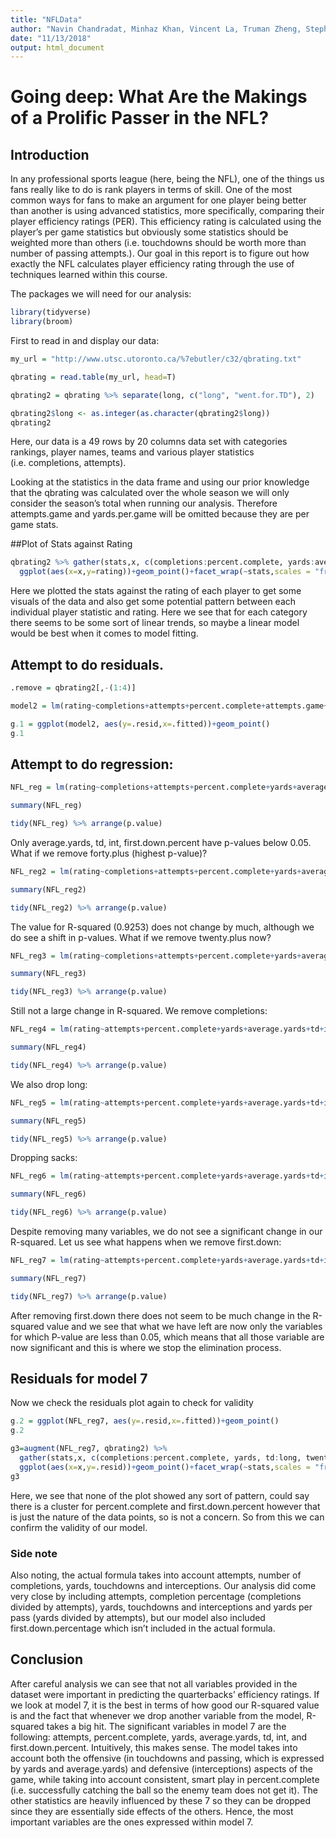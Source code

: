 ```yaml
---
title: "NFLData"
author: "Navin Chandradat, Minhaz Khan, Vincent La, Truman Zheng, Stephen Pereira"
date: "11/13/2018"
output: html_document
---
```



# Going deep: What Are the Makings of a Prolific Passer in the NFL? 

## Introduction

In any professional sports league (here, being the NFL), one of the things us fans really like to do is rank players in terms of skill. 
One of the most common ways for fans to make an argument for one player being better than another is using advanced statistics, more 
specifically, comparing their player efficiency ratings (PER). This efficiency rating is calculated using the player's per game 
statistics but obviously some statistics should be weighted more than others (i.e. touchdowns should be worth more than number of 
passing attempts.). Our goal in this report is to figure out how exactly the NFL calculates player efficiency rating through the use of techniques learned within this course.


The packages we will need for our analysis:
```r
library(tidyverse)
library(broom)
```


First to read in and display our data:
```r
my_url = "http://www.utsc.utoronto.ca/%7ebutler/c32/qbrating.txt"

qbrating = read.table(my_url, head=T)

qbrating2 = qbrating %>% separate(long, c("long", "went.for.TD"), 2)

qbrating2$long <- as.integer(as.character(qbrating2$long))
qbrating2
```

Here, our data is a 49 rows by 20 columns data set with categories rankings, player names, teams and various player statistics (i.e. completions, attempts).

Looking at the statistics in the data frame and using our prior knowledge that the qbrating was calculated over the whole season we will only consider the season's total when running our analysis. Therefore attempts.game and yards.per.game will be omitted because they are per game stats.


##Plot of Stats against Rating
```r
qbrating2 %>% gather(stats,x, c(completions:percent.complete, yards:average.yards, td:long, twenty.plus:sacks)) %>% 
  ggplot(aes(x=x,y=rating))+geom_point()+facet_wrap(~stats,scales = "free")
```

Here we plotted the stats against the rating of each player to get some visuals of the data and also get some potential pattern between each individual player statistic and rating. Here we see that for each category there seems to be some sort of linear trends, so maybe a linear model would be best when it comes to model fitting.


## Attempt to do residuals.
```r
.remove = qbrating2[,-(1:4)]

model2 = lm(rating~completions+attempts+percent.complete+attempts.game+yards+average.yards+yards.per.game+td+int+first.down+first.down.percent+long+twenty.plus+forty.plus+sacks, data=.remove)

g.1 = ggplot(model2, aes(y=.resid,x=.fitted))+geom_point()
g.1
```


## Attempt to do regression:

```r
NFL_reg = lm(rating~completions+attempts+percent.complete+yards+average.yards+td+int+first.down+first.down.percent+long+twenty.plus+forty.plus+sacks, data=qbrating2)

summary(NFL_reg)

tidy(NFL_reg) %>% arrange(p.value)
```

Only average.yards, td, int, first.down.percent have p-values below 0.05. What if we remove forty.plus (highest p-value)?

```r
NFL_reg2 = lm(rating~completions+attempts+percent.complete+yards+average.yards+td+int+first.down+first.down.percent+long+twenty.plus+sacks, data=qbrating2)

summary(NFL_reg2)

tidy(NFL_reg2) %>% arrange(p.value)
```

The value for R-squared (0.9253) does not change by much, although we do see a shift in p-values. What if we remove twenty.plus now?

```r
NFL_reg3 = lm(rating~completions+attempts+percent.complete+yards+average.yards+td+int+first.down+first.down.percent+long+sacks, data=qbrating2)

summary(NFL_reg3)

tidy(NFL_reg3) %>% arrange(p.value)
```

Still not a large change in R-squared. We remove completions:

```r
NFL_reg4 = lm(rating~attempts+percent.complete+yards+average.yards+td+int+first.down+first.down.percent+long+sacks, data=qbrating2)

summary(NFL_reg4)

tidy(NFL_reg4) %>% arrange(p.value)
```

We also drop long:

```r
NFL_reg5 = lm(rating~attempts+percent.complete+yards+average.yards+td+int+first.down+first.down.percent+sacks, data=qbrating2)

summary(NFL_reg5)

tidy(NFL_reg5) %>% arrange(p.value)
```

Dropping sacks:

```r
NFL_reg6 = lm(rating~attempts+percent.complete+yards+average.yards+td+int+first.down+first.down.percent, data=qbrating2)

summary(NFL_reg6)

tidy(NFL_reg6) %>% arrange(p.value)
```

Despite removing many variables, we do not see a significant change in our R-squared. Let us see what happens when we remove first.down:

```r
NFL_reg7 = lm(rating~attempts+percent.complete+yards+average.yards+td+int+first.down.percent, data=qbrating2)

summary(NFL_reg7)

tidy(NFL_reg7) %>% arrange(p.value)
```

After removing first.down there does not seem to be much change in the R-squared value and we see that what we have left are now only the variables for which P-value are less than 0.05, which means that all those variable are now significant and this is where we stop the elimination process.


## Residuals for model 7
Now we check the residuals plot again to check for validity
```r
g.2 = ggplot(NFL_reg7, aes(y=.resid,x=.fitted))+geom_point()
g.2
```

```r
g3=augment(NFL_reg7, qbrating2) %>% 
  gather(stats,x, c(completions:percent.complete, yards, td:long, twenty.plus:sacks)) %>%
  ggplot(aes(x=x,y=.resid))+geom_point()+facet_wrap(~stats,scales = "free")
g3
```

Here, we see that none of the plot showed any sort of pattern, could say there is a cluster for percent.complete and first.down.percent however that is just the nature of the data points, so is not a concern. So from this we can confirm the validity of our model.


### Side note
Also noting, the actual formula takes into account attempts, number of completions, yards, touchdowns and interceptions. Our analysis did come very close by including attempts, completion percentage (completions divided by attempts), yards, touchdowns and interceptions and yards per pass (yards divided by attempts), 
but our model also included first.down.percentage which isn't included in the actual formula.    


## Conclusion

After careful analysis we can see that not all variables provided in the dataset were important in predicting the quarterbacks' efficiency ratings. If we look at model 7, it is the best in terms of how good our R-squared value is and the fact that whenever we drop another variable from the model, R-squared takes a big hit.
The significant variables in model 7 are the following: attempts, percent.complete, yards, average.yards, td, int, and first.down.percent. Intuitively, this makes sense. The model takes into account both the offensive (in touchdowns and passing, which is expressed by yards and average.yards) and defensive (interceptions) aspects of the game, while taking into account consistent, smart play in percent.complete (i.e. successfully catching the ball so the enemy team does not get it). The other statistics are heavily influenced by these 7 so they can be dropped since they are essentially side effects of the others. Hence, the most important variables are the ones expressed within model 7. 

